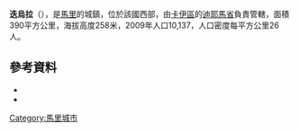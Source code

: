 '''迭烏拉'''（{{lang-fr|Diéoura}}），是[[馬里|馬里]]的城鎮，位於該國西部，由[[卡伊區|卡伊區]]的[[迪耶馬省|迪耶馬省]]負責管轄，面積390平方公里，海拔高度258米，2009年人口10,137，人口密度每平方公里26人。

==參考資料==
*{{citation | title=Plan de Sécurite Alimentaire Commune Rurale de Diéoura 2007-2011 | publisher=Commissariat à la Sécurité Alimentaire, République du Mali, USAID-Mali | year=2007 | url=http://www.csa-mali.org/plans/Kayes/plansa_diema/psa_dieura.pdf | language=fr | deadurl=yes | archiveurl=https://web.archive.org/web/20120611010455/http://www.csa-mali.org/plans/Kayes/plansa_diema/psa_dieura.pdf | archivedate=2012-06-11 }}
*{{citation | url=http://instat.gov.ml/documentation/kayes.pdf | publisher=République de Mali: Institut National de la Statistique | title=Resultats Provisoires RGPH 2009 (Région de Kayes) | language=fr | accessdate=2015-07-20 | archive-date=2012-09-19 | archive-url=https://www.webcitation.org/6AnXrhnbD?url=http://instat.gov.ml/documentation/kayes.pdf | dead-url=no }}

{{Coord|14.299|N|9.850|W|display=title}}

{{卡伊區}}

[[Category:馬里城市|Category:馬里城市]]


{{Mali-geo-stub}}